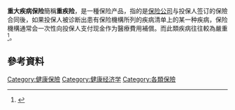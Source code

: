 '''重大疾病保险'''簡稱'''重疾险'''，是一種保险产品，指的是[[保险公司|保险公司]]与投保人签订的保險合同後，如果投保人被诊断出患有保险機構所列的疾病清单上的某一种疾病，保险機構通常会一次性向投保人支付现金作为醫療費用補償。而此類疾病往往較為嚴重<ref>{{cite book|last=Woodfield |first=KR |title=Don't Buy That Health Insurance: Become an Educated Healthcare Consumer |url=https://archive.org/details/dontbuythathealt0000wood |publisher=Dog Ear Publishing, LLC|year=2012 |isbn=1457515326}}</ref>。

== 參考資料 ==
{{Reflist|2}}

{{重症醫學}}
[[Category:健康保險|Category:健康保險]]
[[Category:健康经济学|Category:健康经济学]]
[[Category:各類保險|Category:各類保險]]